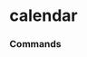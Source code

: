 # calendar


### Commands
<ul className='grid grid-cols-1 md:grid-cols-2 lg:grid-cols-3 xl:grid-cols-4 gap-4 -ml-6'>
<ReferenceCard
    title="dividend"
    description=""
    url="calendar/dividend"
    command
/><ReferenceCard
    title="ipo"
    description=""
    url="calendar/ipo"
    command
/><ReferenceCard
    title="earnings"
    description=""
    url="calendar/earnings"
    command
/>
</ul>


